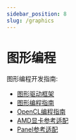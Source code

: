 ```yaml
---
sidebar_position: 8
slug: /graphics
---
```


# 图形编程

图形编程开发指南:

- [图形驱动框架](graphics_driver_framework.md)
- [图形编程指南](graphics_programming_guide.md)
- [OpenCL编程指南](openCL_programming_guide.md)
- [AMD显卡参考适配](AMD_graphics_card_adaptation_reference.md)
- [Panel参考适配](panel_porting_guide.md)
